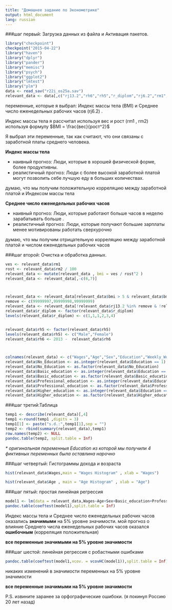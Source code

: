 ```yaml
---
title: "Домашнее задание по Эконометрике"
output: html_document
lang: russian
---
```





###шаг первый: Загрузка данных из файла и Активация пакетов.
```r
library("checkpoint")
checkpoint("2015-04-22")
library("haven")
library("dplyr")
library("pander")
library("memisc")
library("psych")
library("ggplot2")
library("lmtest")
library("plm")
data <- read_sav("r22i_os25a.sav")
relevant_data <- data[,c("rj13.2","rh6","rh5","r_diplom","rj6.2","rm1","rm2")]
```

переменные, которые я выбрал: Индекс массы тела (BMI) и Среднее число еженедельных рабочих часов (rj6.2) . 

Индекс массы тела я рассчитал используя вес и рост (rm1 , rm2) используя формулу    $BMI = \frac{вес}{рост^2}$

Я выбрал эти переменные, так как считают, что они связаны с заработной платы среднего человека.

**Индекс массы тела**

* наивный прогноз: Люди, которые в хорошей физической форме, более продуктивны.
* реалистичный прогноз: Люди с более высокой заработной платой могут позволить себе лучшую еду в больших количествах.

думаю, что мы получим положительную корреляцию между заработной платой и Индексом массы тела 

**Среднее число еженедельных рабочих часов**

* наивный прогноз: Люди, которые работают больше часов в неделю зарабатывать больше .
* реалистичный прогноз: Люди, которые получают большие зарплаты менее мотивированы работать сверхурочно

думаю, что мы получим отрицательную корреляцию между заработной платой и числом еженедельных рабочих часов

###шаг второй: Очистка и обработка данных.
```r
ves <- relevant_data$rm1
rost <- relevant_data$rm2 / 100
relevant_data <- mutate(relevant_data , bmi = ves / rost^2 )
relevant_data <- relevant_data[,-c(6,7)]



relevant_data <- relevant_data[relevant_data$bmi > 5 & relevant_data$bmi < 100 &  relevant_data$rj13.2 > 0 & relevant_data$rj6.2 < 168, ]
remove <- c(99999997,99999998,99999999)
relevant_data <- relevant_data[!relevant_data$rj13.2 %in% remove & !relevant_data$r_diplom %in% remove ,]
relevant_data$r_diplom <- factor(relevant_data$r_diplom)
levels(relevant_data$r_diplom) <- c(1,1,1,2,3,4)


relevant_data$rh5 <- factor(relevant_data$rh5)
levels(relevant_data$rh5) <- c("Male","Female")
relevant_data$rh6 <- 2013 -  relevant_data$rh6



colnames(relevant_data) <- c("Wages","Age","Sex","Education","Weekly_Working_Hours","BMI")
relevant_data$No_Education <- as.integer(relevant_data$Education == 1)
relevant_data$No_Education <- as.factor(relevant_data$No_Education)
relevant_data$Basic_education <- as.integer(relevant_data$Education == 2)
relevant_data$Basic_education <- as.factor(relevant_data$Basic_education)
relevant_data$Professional_education <- as.integer(relevant_data$Education == 3)
relevant_data$Professional_education <- as.factor(relevant_data$Professional_education)
relevant_data$Higher_education <- as.integer(relevant_data$Education == 4)
relevant_data$Higher_education <- as.factor(relevant_data$Higher_education)
```

###шаг третий:Таблица
```r
temp1 <- describe(relevant_data)[,4]
temp1 <-round(temp1 ,digits = 3)
temp1[1] <- paste("s.d.:",temp1[1],sep = "")
temp2 <- rbind(summary(relevant_data),temp1)
row.names(temp2) <- NULL
pandoc.table(temp2, split.table = Inf)
```
*$\ast$ оригинальная переменныя Education из которой мы получили 4 фиктивных переменных была оставлина нарочно*




###шаг четвертый: Гистограммы дохода и возраста
```r

hist(relevant_data$Wages,main = "Wages Histogram" , xlab = "Wages")

hist(relevant_data$Age , main = "Age Histogram" , xlab = "Age")
```


###шаг пятый: простая линейная регрессия 
```r
model1 <- lm(data = relevant_data,Wages~Age+Sex+Basic_education+Professional_education+Higher_education+BMI+Weekly_Working_Hours)
pandoc.table(coeftest(model1),split.table = Inf)
```

Индекс массы тела и Среднее число еженедельных рабочих часов оказались **значимыми** на 5% уровне значимости.
мой прогноз о влияние Среднего числа еженедельных рабочих часов оказался **ошибочным** (корреляция положительная)

**все переменные значимыми на 5% уровне значимости**

###шаг шестой: линейная регрессия с робастными ошибками
```r
pandoc.table(coeftest(model1,vcov. = vcovHC(model1)),split.table = Inf)

```
никаких изменений в значимости переменных на 5% уровне значимости

**все переменные значимыми на 5% уровне значимости**



P.S. извините заранее за орфографические ошибоки. (я покинул Россию 20 лет назад)
